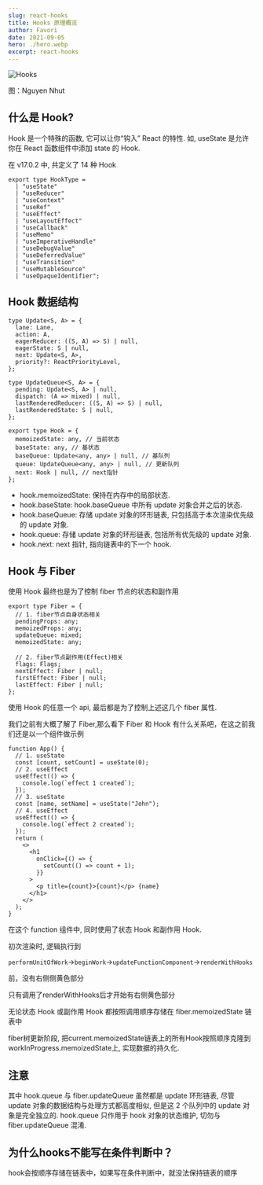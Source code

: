 ```yaml
---
slug: react-hooks
title: Hooks 原理概览
author: Favori
date: 2021-09-05
hero: ./hero.webp
excerpt: react-hooks
---
```


![Hooks](./hero.webp)



<div className={"img-desc"}>图：Nguyen Nhut</div>


## 什么是 Hook?

Hook 是一个特殊的函数, 它可以让你“钩入” React 的特性. 如, useState 是允许你在 React 函数组件中添加 state 的 Hook.

在 v17.0.2 中, 共定义了 14 种 Hook

```tsx
export type HookType =
  | "useState"
  | "useReducer"
  | "useContext"
  | "useRef"
  | "useEffect"
  | "useLayoutEffect"
  | "useCallback"
  | "useMemo"
  | "useImperativeHandle"
  | "useDebugValue"
  | "useDeferredValue"
  | "useTransition"
  | "useMutableSource"
  | "useOpaqueIdentifier";
```

## Hook 数据结构

```tsx
type Update<S, A> = {
  lane: Lane,
  action: A,
  eagerReducer: ((S, A) => S) | null,
  eagerState: S | null,
  next: Update<S, A>,
  priority?: ReactPriorityLevel,
};

type UpdateQueue<S, A> = {
  pending: Update<S, A> | null,
  dispatch: (A => mixed) | null,
  lastRenderedReducer: ((S, A) => S) | null,
  lastRenderedState: S | null,
};

export type Hook = {
  memoizedState: any, // 当前状态
  baseState: any, // 基状态
  baseQueue: Update<any, any> | null, // 基队列
  queue: UpdateQueue<any, any> | null, // 更新队列
  next: Hook | null, // next指针
};

```

* hook.memoizedState: 保持在内存中的局部状态.
* hook.baseState: hook.baseQueue 中所有 update 对象合并之后的状态.
* hook.baseQueue: 存储 update 对象的环形链表, 只包括高于本次渲染优先级的 update 对象.
* hook.queue: 存储 update 对象的环形链表, 包括所有优先级的 update 对象.
* hook.next: next 指针, 指向链表中的下一个 hook.

## Hook 与 Fiber

使用 Hook 最终也是为了控制 fiber 节点的状态和副作用

```tsx
export type Fiber = {
  // 1. fiber节点自身状态相关
  pendingProps: any;
  memoizedProps: any;
  updateQueue: mixed;
  memoizedState: any;

  // 2. fiber节点副作用(Effect)相关
  flags: Flags;
  nextEffect: Fiber | null;
  firstEffect: Fiber | null;
  lastEffect: Fiber | null;
};
```

使用 Hook 的任意一个 api, 最后都是为了控制上述这几个 fiber 属性.

我们之前有大概了解了 Fiber,那么看下 Fiber 和 Hook 有什么关系吧，在这之前我们还是以一个组件做示例

```tsx
function App() {
  // 1. useState
  const [count, setCount] = useState(0);
  // 2. useEffect
  useEffect(() => {
    console.log(`effect 1 created`);
  });
  // 3. useState
  const [name, setName] = useState("John");
  // 4. useEffect
  useEffect(() => {
    console.log(`effect 2 created`);
  });
  return (
    <>
      <h1
        onClick={() => {
          setCount(() => count + 1);
        }}
      >
        <p title={count}>{count}</p> {name}
      </h1>
    </>
  );
}
```

在这个 function 组件中, 同时使用了状态 Hook 和副作用 Hook.



<div className="art-container">
  <Draw name="hooks" />
</div>

初次渲染时, 逻辑执行到 

`performUnitOfWork`->`beginWork`->`updateFunctionComponent`->`renderWithHooks`

前，没有右侧侧黄色部分

只有调用了renderWithHooks后才开始有右侧黄色部分

无论状态 Hook 或副作用 Hook 都按照调用顺序存储在 fiber.memoizedState 链表中

fiber树更新阶段, 把current.memoizedState链表上的所有Hook按照顺序克隆到workInProgress.memoizedState上, 实现数据的持久化.

## 注意

其中 hook.queue 与 fiber.updateQueue 虽然都是 update 环形链表, 尽管 update 对象的数据结构与处理方式都高度相似, 但是这 2 个队列中的 update 对象是完全独立的. hook.queue 只作用于 hook 对象的状态维护, 切勿与 fiber.updateQueue 混淆.


## 为什么hooks不能写在条件判断中？
hook会按顺序存储在链表中，如果写在条件判断中，就没法保持链表的顺序

